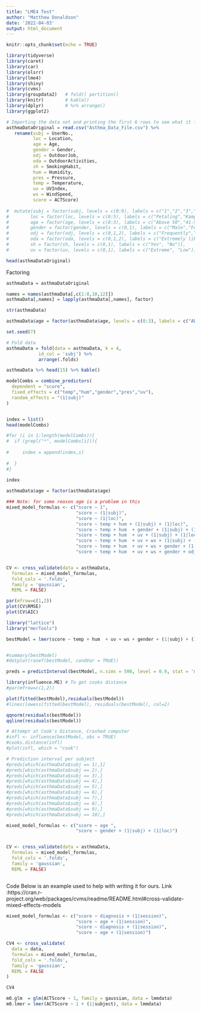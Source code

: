 ```yaml
---
title: "LME4 Test"
author: "Matthew Donaldson"
date: '2022-04-03'
output: html_document
---
```


```r
knitr::opts_chunk$set(echo = TRUE)
```

```r
library(tidyverse)
library(caret)
library(car)
library(olsrr)
library(lme4)
library(shiny)
library(cvms)
library(groupdata2)   # fold() partition()
library(knitr)        # kable()
library(dplyr)        # %>% arrange()
library(ggplot2)
```

```r
# Importing the data set and printing the first 6 rows to see what it looks like
asthmaDataOriginal = read.csv("Asthma_Data_File.csv") %>%
   rename(subj = UserNo.,
          loc = Location,
          age = Age,
          gender = Gender,
          odj = OutdoorJob,
          oda = OutdoorActivities,          
          sh = SmokingHabit,
          hum = Humidity,
          pres = Pressure,
          temp = Temperature,
          uv = UVIndex,
          ws = WindSpeed,
          score = ACTScore)
  
#  mutate(subj = factor(subj, levels = c(0:9), labels = c("1","2","3","4","5","6","7","8","9","10")),
#        loc = factor(loc, levels = c(0:5), labels = c("Petaling","Kampong Baharu         Balakong","Putrajaya","Kota Bharu","Kuala Lampur","Cyberjaya")),
#        age = factor(age, levels = c(0:3), labels = c("Above 50","41-50","31-40","19-30")),
#        gender = factor(gender, levels = c(0,1), labels = c("Male","Female")),
#        odj = factor(odj, levels = c(0,1,2), labels = c("Frequently","Occasionally","Rarely")),
#        oda = factor(oda, levels = c(0,1,2), labels = c("Extremely likely","Neither likely or dislikely","Not at all likely")),
#        sh = factor(sh, levels = c(0,1), labels = c("Yes", "No")),
#        uv = factor(uv, levels = c(0,1), labels = c("Extreme", "Low")))

head(asthmaDataOriginal)
```

Factoring
```r
asthmaData = asthmaDataOriginal

names = names(asthmaData[,c(1:8,10,12)]) 
asthmaData[,names] = lapply(asthmaData[,names], factor)

str(asthmaData)
```

```r

asthmaData$age = factor(asthmaData$age, levels = c(0:3), labels = c("Above 50","41-50","31-40","19-30"))

```



```r
set.seed(7)

# Fold data 
asthmaData = fold(data = asthmaData, k = 4,
            id_col = 'subj') %>% 
            arrange(.folds)

asthmaData %>% head(15) %>% kable()
```

```r

modelCombs = combine_predictors(
  dependent = "score",
  fixed_effects = c("temp","hum","gender","pres","uv"),
  random_effects = "(1|subj)"
)


index = list()
head(modelCombs)

#for (i in 1:length(modelCombs)){
#  if (grepl("*", modelCombs[i])){
     
#     index = append(index,i)
    
#  }
#}
  
index
```

```r

asthmaData$age = factor(asthmaData$age)


```

```r
### Note: for some reason age is a problem in this
mixed_model_formulas <- c("score ~ 1",
                          "score ~ (1|subj)",
                          "score ~ (1|loc)",
                          "score ~ temp + hum + (1|subj) + (1|loc)",
                          "score ~ temp + hum  + gender + (1|subj) + (1|loc)",
                          "score ~ temp + hum  + uv + (1|subj) + (1|loc)",
                          "score ~ temp + hum  + uv + ws + (1|subj) + (1|loc)",
                          "score ~ temp + hum  + uv + ws + gender + (1|subj) + (1|loc)",
                          "score ~ temp + hum  + uv + ws + gender + odj + (1|subj) + (1|loc)")


CV <- cross_validate(data = asthmaData,
  formulas = mixed_model_formulas,
  fold_cols = '.folds',
  family = 'gaussian',
  REML = FALSE)

par(mfrow=c(1,2))
plot(CV$RMSE)
plot(CV$AIC)
```



```r

library("lattice")
library("merTools")

bestModel = lmer(score ~ temp + hum  + uv + ws + gender + (1|subj) + (1|loc), data = asthmaData)


#summary(bestModel)
#dotplot(ranef(bestModel, condVar = TRUE))

preds = predictInterval(bestModel, n.sims = 500, level = 0.9, stat = 'median')


```

```r
library(influence.ME) # To get cooks distance
#par(mfrow=c(1,2))

plot(fitted(bestModel),residuals(bestModel))
#lines(lowess(fitted(bestModel), residuals(bestModel), col=2)

qqnorm(residuals(bestModel))
qqline(residuals(bestModel))

# Attempt at Cook's Distance, Crashed computer
#infl <- influence(bestModel, obs = TRUE)
#cooks.distance(infl)
#plot(infl, which = "cook")

# Prediction interval per subject
#preds[which(asthmaData$subj == 1),1]
#preds[which(asthmaData$subj == 2),]
#preds[which(asthmaData$subj == 3),]
#preds[which(asthmaData$subj == 4),]
#preds[which(asthmaData$subj == 5),]
#preds[which(asthmaData$subj == 6),]
#preds[which(asthmaData$subj == 7),]
#preds[which(asthmaData$subj == 8),]
#preds[which(asthmaData$subj == 9),]
#preds[which(asthmaData$subj == 10),]


```


```r



mixed_model_formulas <- c("score ~ age ",
                          "score ~ gender + (1|subj) + (1|loc)")


CV <- cross_validate(data = asthmaData,
  formulas = mixed_model_formulas,
  fold_cols = '.folds',
  family = 'gaussian',
  REML = FALSE)



```


Code Below is an example used to help with writing it for ours.
Link :https://cran.r-project.org/web/packages/cvms/readme/README.html#cross-validate-mixed-effects-models
```r

mixed_model_formulas <- c("score ~ diagnosis + (1|session)",
                          "score ~ age + (1|session)",
                          "score ~ diagnosis + (1|session)",
                          "score ~ age + (1|session)")

CV4 <- cross_validate(
  data = data,
  formulas = mixed_model_formulas,
  fold_cols = '.folds',
  family = 'gaussian',
  REML = FALSE
)

CV4
```





```r

m0.glm  = glm(ACTScore ~ 1, family = gaussian, data = lmmdata)
m0.lmer = lmer(ACTScore ~ 1 + (1|subject), data = lmmdata)

```












